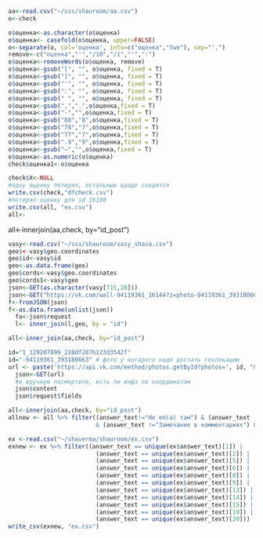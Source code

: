 ```r
aa<-read.csv("~/sss/shauroom/aa.csv")
o<-check

o$оценка<-as.character(o$оценка)
o$оценка<- casefold(o$оценка, upper=FALSE)
o<-separate(o, col='оценка', into=c("оценка","two"), sep="',")
remove<-c("оценка","'","/10","/1","'",":")
o$оценка<-removeWords(o$оценка, remove)
o$оценка<-gsub("[", "", o$оценка, fixed = T)
o$оценка<-gsub("]", "", o$оценка, fixed = T)
o$оценка<-gsub("'", "", o$оценка, fixed = T)
o$оценка<-gsub(":", "", o$оценка, fixed = T)
o$оценка<-gsub(" ", "", o$оценка, fixed = T)
o$оценка<-gsub(",",".",o$оценка,fixed = T)
o$оценка<-gsub("-","",o$оценка,fixed = T)
o$оценка<-gsub("88","8",o$оценка,fixed = T)
o$оценка<-gsub("78","7",o$оценка,fixed = T)
o$оценка<-gsub("77","7",o$оценка,fixed = T)
o$оценка<-gsub(".9","9",o$оценка,fixed = T)
o$оценка<-gsub("—","",o$оценка,fixed = T)
o$оценка<-as.numeric(o$оценка)
check$оценка1<-o$оценка

check$X<-NULL
#одну оценку потерял, остальные вроде сходятся
write.csv(check,"dfcheck.csv")
#потерял оценку для id 16180
write.csv(all, "ex.csv")
all<-
```
all<-innerjoin(aa,check, by="id_post")
```r
vasy<-read.csv("~/sss/shauroom/vasy_shava.csv")
geo$<-vasy$geo.coordinates
geo$id<-vasy$id
geo<-as.data.frame(geo)
geo$cords<-vasy$geo.coordinates
geo$cords1<-vasy$geo
json<-GET(as.character(vasy[715,28]))
json<-GET("https://vk.com/wall-94119361_16144?z=photo-94119361_393180663%2Fwall-94119361_16144")
f<-fromJSON(json)
f<-as.data.frame(unlist(json))
  fa<-json$request
  l<- inner_join(l,geo, by = "id")
```
```r
all<-inner_join(aa,check, by="id_post")
```

```r
id="1_129207899_220df2876123d3542f"
id="-94119361_393180663" # фото у когорого надо достать геолокацию
url <- paste('https://api.vk.com/method/photos.getById?photos=', id, "&extended=0", "&photo_sizes=0&v=5.62", "access_token=",my_token , sep = "")
  json<-GET(url)
  #и вручную посмортите, есть ли инфа по координатам
  json$content
  json$request$fields
```

```r
all<-innerjoin(aa,check, by="id_post")
allnew <- all %>% filter((answer_text!="Не ел(а) там") & (answer_text !="Замечание в комментарии")
                         & (answer_text !="Замечание в комментариях") & (answer_text !="Замечания в комментарии") & (answer_text !="Не ел(а) там"))

ex <-read.csv("~/shaverma/shauroom/ex.csv")
exnew <- ex %>% filter((answer_text == unique(ex$answer_text)[1]) |
                         (answer_text == unique(ex$answer_text)[2]) |
                         (answer_text == unique(ex$answer_text)[5]) | 
                         (answer_text == unique(ex$answer_text)[6]) |
                         (answer_text == unique(ex$answer_text)[8]) |
                         (answer_text == unique(ex$answer_text)[9]) |
                         (answer_text == unique(ex$answer_text)[13]) |
                         (answer_text == unique(ex$answer_text)[14]) |
                         (answer_text == unique(ex$answer_text)[15]) |
                         (answer_text == unique(ex$answer_text)[19]) |
                         (answer_text == unique(ex$answer_text)[20]))
write_csv(exnew, "ex.csv")

```

